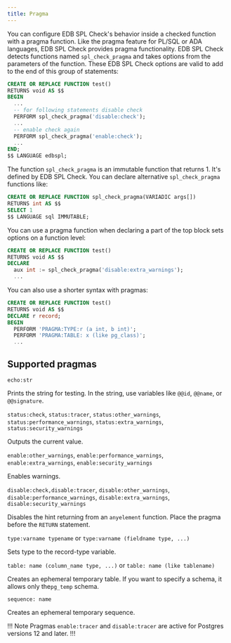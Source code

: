 ```yaml
---
title: Pragma
---
```


You can configure EDB SPL Check's behavior inside a checked function with a pragma function. Like the pragma feature for PL/SQL or ADA languages, EDB SPL Check provides pragma functionality. EDB SPL Check detects functions named `spl_check_pragma` and takes options from the parameters of the function. These EDB SPL Check options are valid to add to the end of this group of statements: 

```sql
CREATE OR REPLACE FUNCTION test()
RETURNS void AS $$
BEGIN
  ...
  -- for following statements disable check
  PERFORM spl_check_pragma('disable:check');
  ...
  -- enable check again
  PERFORM spl_check_pragma('enable:check');
  ...
END;
$$ LANGUAGE edbspl;
```

The function `spl_check_pragma` is an immutable function that returns 1. It's defined by EDB SPL Check. You can declare alternative `spl_check_pragma` functions like: 

```sql
CREATE OR REPLACE FUNCTION spl_check_pragma(VARIADIC args[])
RETURNS int AS $$
SELECT 1
$$ LANGUAGE sql IMMUTABLE;
```

You can use a pragma function when declaring a part of the top block sets options on a function level: 

```sql
CREATE OR REPLACE FUNCTION test()
RETURNS void AS $$
DECLARE
  aux int := spl_check_pragma('disable:extra_warnings');
  ...
```

You can also use a shorter syntax with pragmas: 

```sql
CREATE OR REPLACE FUNCTION test()
RETURNS void AS $$
DECLARE r record;
BEGIN
  PERFORM 'PRAGMA:TYPE:r (a int, b int)';
  PERFORM 'PRAGMA:TABLE: x (like pg_class)';
  ...
```

## Supported pragmas

`echo:str`

Prints the string for testing. In the string, use variables like `@@id`, `@@name`, or `@@signature`. 

`status:check`, `status:tracer`, `status:other_warnings`, `status:performance_warnings`, `status:extra_warnings`, `status:security_warnings` 

Outputs the current value. 

`enable:other_warnings`, `enable:performance_warnings`, `enable:extra_warnings`, `enable:security_warnings` 

Enables warnings. 

`disable:check,disable:tracer`, `disable:other_warnings`, `disable:performance_warnings`, `disable:extra_warnings`, `disable:security_warnings`

Disables the hint returning from an `anyelement` function. Place the pragma before the `RETURN` statement.

`type:varname typename` or `type:varname (fieldname type, ...)` 

Sets type to the record-type variable. 

`table: name (column_name type, ...)` or `table: name (like tablename)` 

Creates an ephemeral temporary table. If you want to specify a schema, it allows only the`pg_temp` schema.

`sequence: name` 

Creates an ephemeral temporary sequence. 

!!! Note
Pragmas `enable:tracer` and `disable:tracer` are active for Postgres versions 12 and later. 
!!!
